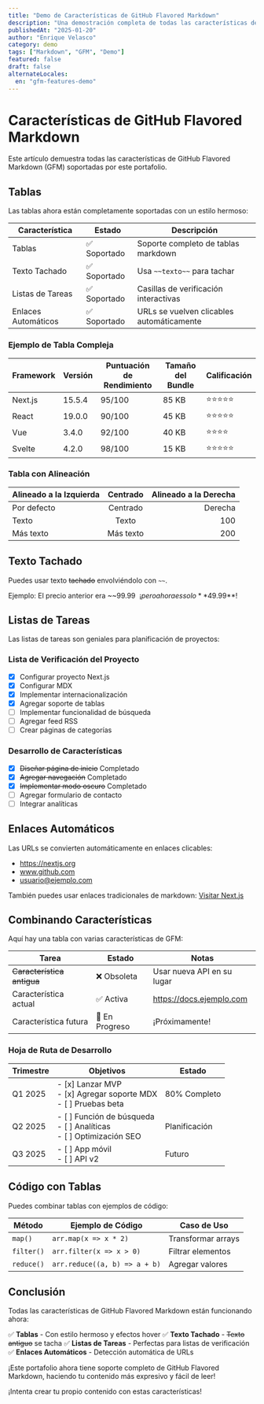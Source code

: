 ```yaml
---
title: "Demo de Características de GitHub Flavored Markdown"
description: "Una demostración completa de todas las características de GitHub Flavored Markdown soportadas en este portafolio incluyendo tablas, listas de tareas y texto tachado."
publishedAt: "2025-01-20"
author: "Enrique Velasco"
category: demo
tags: ["Markdown", "GFM", "Demo"]
featured: false
draft: false
alternateLocales:
  en: "gfm-features-demo"
---
```


# Características de GitHub Flavored Markdown

Este artículo demuestra todas las características de GitHub Flavored Markdown (GFM) soportadas por este portafolio.

## Tablas

Las tablas ahora están completamente soportadas con un estilo hermoso:

| Característica      | Estado       | Descripción                               |
| ------------------- | ------------ | ----------------------------------------- |
| Tablas              | ✅ Soportado | Soporte completo de tablas markdown       |
| Texto Tachado       | ✅ Soportado | Usa `~~texto~~` para tachar               |
| Listas de Tareas    | ✅ Soportado | Casillas de verificación interactivas     |
| Enlaces Automáticos | ✅ Soportado | URLs se vuelven clicables automáticamente |

### Ejemplo de Tabla Compleja

| Framework | Versión | Puntuación de Rendimiento | Tamaño del Bundle | Calificación |
| --------- | ------- | ------------------------- | ----------------- | ------------ |
| Next.js   | 15.5.4  | 95/100                    | 85 KB             | ⭐⭐⭐⭐⭐   |
| React     | 19.0.0  | 90/100                    | 45 KB             | ⭐⭐⭐⭐⭐   |
| Vue       | 3.4.0   | 92/100                    | 40 KB             | ⭐⭐⭐⭐     |
| Svelte    | 4.2.0   | 98/100                    | 15 KB             | ⭐⭐⭐⭐⭐   |

### Tabla con Alineación

| Alineado a la Izquierda | Centrado  | Alineado a la Derecha |
| :---------------------- | :-------: | --------------------: |
| Por defecto             | Centrado  |               Derecha |
| Texto                   |   Texto   |                   100 |
| Más texto               | Más texto |                   200 |

## Texto Tachado

Puedes usar texto ~~tachado~~ envolviéndolo con `~~`.

Ejemplo: El precio anterior era ~~$99.99~~ ¡pero ahora es solo **$49.99**!

## Listas de Tareas

Las listas de tareas son geniales para planificación de proyectos:

### Lista de Verificación del Proyecto

- [x] Configurar proyecto Next.js
- [x] Configurar MDX
- [x] Implementar internacionalización
- [x] Agregar soporte de tablas
- [ ] Implementar funcionalidad de búsqueda
- [ ] Agregar feed RSS
- [ ] Crear páginas de categorías

### Desarrollo de Características

- [x] ~~Diseñar página de inicio~~ Completado
- [x] ~~Agregar navegación~~ Completado
- [x] ~~Implementar modo oscuro~~ Completado
- [ ] Agregar formulario de contacto
- [ ] Integrar analíticas

## Enlaces Automáticos

Las URLs se convierten automáticamente en enlaces clicables:

- https://nextjs.org
- www.github.com
- usuario@ejemplo.com

También puedes usar enlaces tradicionales de markdown: [Visitar Next.js](https://nextjs.org)

## Combinando Características

Aquí hay una tabla con varias características de GFM:

| Tarea                      | Estado         | Notas                      |
| -------------------------- | -------------- | -------------------------- |
| ~~Característica antigua~~ | ❌ Obsoleta    | Usar nueva API en su lugar |
| Característica actual      | ✅ Activa      | https://docs.ejemplo.com   |
| Característica futura      | 🚧 En Progreso | ¡Próximamente!             |

### Hoja de Ruta de Desarrollo

| Trimestre | Objetivos                                                                 | Estado        |
| --------- | ------------------------------------------------------------------------- | ------------- |
| Q1 2025   | - [x] Lanzar MVP<br/>- [x] Agregar soporte MDX<br/>- [ ] Pruebas beta     | 80% Completo  |
| Q2 2025   | - [ ] Función de búsqueda<br/>- [ ] Analíticas<br/>- [ ] Optimización SEO | Planificación |
| Q3 2025   | - [ ] App móvil<br/>- [ ] API v2                                          | Futuro        |

## Código con Tablas

Puedes combinar tablas con ejemplos de código:

| Método     | Ejemplo de Código             | Caso de Uso        |
| ---------- | ----------------------------- | ------------------ |
| `map()`    | `arr.map(x => x * 2)`         | Transformar arrays |
| `filter()` | `arr.filter(x => x > 0)`      | Filtrar elementos  |
| `reduce()` | `arr.reduce((a, b) => a + b)` | Agregar valores    |

## Conclusión

Todas las características de GitHub Flavored Markdown están funcionando ahora:

✅ **Tablas** - Con estilo hermoso y efectos hover
✅ **Texto Tachado** - ~~Texto antiguo~~ se tacha
✅ **Listas de Tareas** - Perfectas para listas de verificación
✅ **Enlaces Automáticos** - Detección automática de URLs

<Callout type="success" title="Soporte Completo de GFM">
  ¡Este portafolio ahora tiene soporte completo de GitHub Flavored Markdown,
  haciendo tu contenido más expresivo y fácil de leer!
</Callout>

¡Intenta crear tu propio contenido con estas características!
